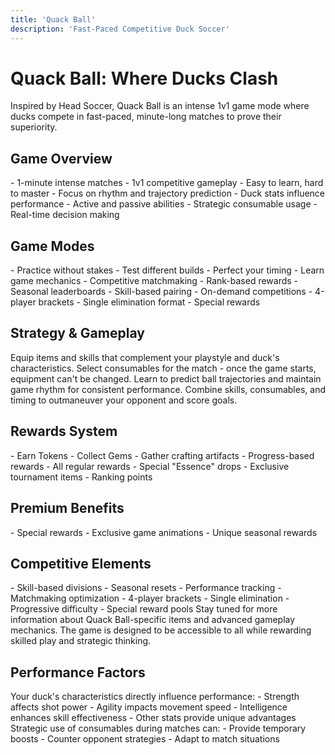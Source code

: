 ```yaml
---
title: 'Quack Ball'
description: 'Fast-Paced Competitive Duck Soccer'
---
```


# Quack Ball: Where Ducks Clash

<Note>
  Inspired by Head Soccer, Quack Ball is an intense 1v1 game mode where ducks compete in fast-paced, minute-long matches to prove their superiority.
</Note>

## Game Overview

<CardGroup>
  <Card title="Quick Matches" icon="stopwatch">
    - 1-minute intense matches
    - 1v1 competitive gameplay
    - Easy to learn, hard to master
    - Focus on rhythm and trajectory prediction
  </Card>
  <Card title="Skill-Based" icon="bullseye">
    - Duck stats influence performance
    - Active and passive abilities
    - Strategic consumable usage
    - Real-time decision making
  </Card>
</CardGroup>

## Game Modes

<AccordionGroup>
  <Accordion icon="dumbbell" title="Training Mode">
    - Practice without stakes
    - Test different builds
    - Perfect your timing
    - Learn game mechanics
  </Accordion>
  <Accordion icon="ranking-star" title="Ranked Matches">
    - Competitive matchmaking
    - Rank-based rewards
    - Seasonal leaderboards
    - Skill-based pairing
  </Accordion>
  <Accordion icon="trophy" title="Tournaments">
    - On-demand competitions
    - 4-player brackets
    - Single elimination format
    - Special rewards
  </Accordion>
</AccordionGroup>

## Strategy & Gameplay

<Steps>
  <Step title="Prepare Your Duck">
    Equip items and skills that complement your playstyle and duck's characteristics.
  </Step>
  <Step title="Choose Your Loadout">
    Select consumables for the match - once the game starts, equipment can't be changed.
  </Step>
  <Step title="Master the Basics">
    Learn to predict ball trajectories and maintain game rhythm for consistent performance.
  </Step>
  <Step title="Execute Your Strategy">
    Combine skills, consumables, and timing to outmaneuver your opponent and score goals.
  </Step>
</Steps>

## Rewards System

<CardGroup>
  <Card title="Match Rewards" icon="coins">
    - Earn Tokens
    - Collect Gems
    - Gather crafting artifacts
    - Progress-based rewards
  </Card>
  <Card title="Tournament Prizes" icon="gem">
    - All regular rewards
    - Special "Essence" drops
    - Exclusive tournament items
    - Ranking points
  </Card>
</CardGroup>

## Premium Benefits

<AccordionGroup>
  <Accordion icon="crown" title="Ring Holder Advantages">
    - Special rewards
    - Exclusive game animations
    - Unique seasonal rewards
  </Accordion>
</AccordionGroup>

## Competitive Elements

<CardGroup>
  <Card title="Ranking System" icon="ladder">
    - Skill-based divisions
    - Seasonal resets
    - Performance tracking
    - Matchmaking optimization
  </Card>
  <Card title="Tournament Structure" icon="bracket">
    - 4-player brackets
    - Single elimination
    - Progressive difficulty
    - Special reward pools
  </Card>
</CardGroup>

<Note>
  Stay tuned for more information about Quack Ball-specific items and advanced gameplay mechanics. The game is designed to be accessible to all while rewarding skilled play and strategic thinking.
</Note>

## Performance Factors

<AccordionGroup>
  <Accordion icon="chart-line" title="Stat Impact">
    Your duck's characteristics directly influence performance:
    - Strength affects shot power
    - Agility impacts movement speed
    - Intelligence enhances skill effectiveness
    - Other stats provide unique advantages
  </Accordion>
  <Accordion icon="flask" title="Consumables">
    Strategic use of consumables during matches can:
    - Provide temporary boosts
    - Counter opponent strategies
    - Adapt to match situations
  </Accordion>
</AccordionGroup>
